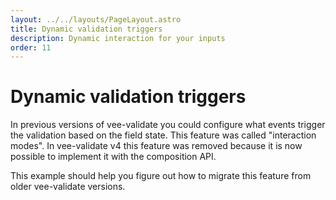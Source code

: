 ```yaml
---
layout: ../../layouts/PageLayout.astro
title: Dynamic validation triggers
description: Dynamic interaction for your inputs
order: 11
---
```



# Dynamic validation triggers

In previous versions of vee-validate you could configure what events trigger the validation based on the field state. This feature was called "interaction modes". In vee-validate v4 this feature was removed because it is now possible to implement it with the composition API.

This example should help you figure out how to migrate this feature from older vee-validate versions.

<LiveExample id="vee-validate-v4-dynamic-validation-triggers" />
